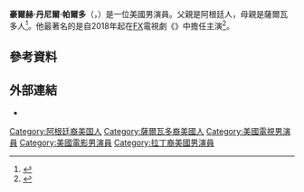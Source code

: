 {{noteTA
|G1=Show
|G2=Movie
}}
{{Infobox entertainer
| type = 男演員
| name = J·D·帕爾多
| foreignname = {{lang|en|J. D. Pardo}}
| image = J. D. Pardo by Gage Skidmore 2.jpg
| caption = 帕爾多於2019年[[聖地牙哥國際漫畫展|聖地牙哥國際漫畫展]]
| birth_name = 豪爾赫·丹尼爾·帕爾多<br>（{{lang|en|Jorge Daniel Pardo}}）
| birth_date = {{Birth date and age|1980|9|7}}
| birth_place = 美國[[加利福尼亞州|加利福尼亞州]][[洛杉磯|洛杉磯]]
| occupation = [[演員|演員]]、[[模特兒|模特兒]]
| yearsactive = 2001年至今
| spouse = {{lang|en|Emily Frlekin}}
| children = 2
}}
'''豪爾赫·丹尼爾·帕爾多'''（{{lang-en|Jorge Daniel Pardo}}，{{bd|1980年|9月7日}}）是一位美國男演員。父親是阿根廷人，母親是薩爾瓦多人<ref>{{cite web|url=http://blog.zap2it.com/frominsidethebox/2012/09/revolutions-jd-pardo-whats-in-his-wallet----and-9-more-things-to-know.html|title='Revolution's' JD Pardo: What's in his wallet and 9 more things to know|last=MacKenzie|first=Carina Adly|date=September 12, 2012|work=Zap2it|accessdate=March 10, 2013|deadurl=yes|archiveurl=https://web.archive.org/web/20130305112051/http://blog.zap2it.com/frominsidethebox/2012/09/revolutions-jd-pardo-whats-in-his-wallet----and-9-more-things-to-know.html|archivedate=2013年3月5日}}</ref>。他最著名的是自2018年起在[[FX_(电视频道)|FX]]電視劇《{{le|邊疆飆風族|Mayans M.C.}}》中擔任主演<ref>{{cite web|url=http://revolutiontvshow.net/jd-pardo/|title=JD Pardo Bio - Revolution TV Show|date=October 14, 2012|accessdate=October 11, 2012|deadurl=yes|archiveurl=https://web.archive.org/web/20121107202031/http://revolutiontvshow.net/jd-pardo/|archivedate=2012年11月7日}}</ref>。

==參考資料==
{{Reflist}}

==外部連結==
*{{IMDb name|1238555}}

{{Authority control}}
{{DEFAULTSORT:Pardo, JD}}
[[Category:阿根廷裔美国人|Category:阿根廷裔美国人]]
[[Category:薩爾瓦多裔美國人|Category:薩爾瓦多裔美國人]]
[[Category:美國電視男演員|Category:美國電視男演員]]
[[Category:美國電影男演員|Category:美國電影男演員]]
[[Category:拉丁裔美國男演員|Category:拉丁裔美國男演員]]